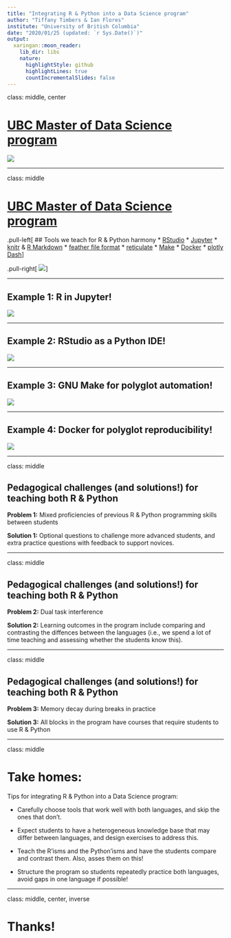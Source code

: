 ```yaml
---
title: "Integrating R & Python into a Data Science program"
author: "Tiffany Timbers & Ian Flores"
institute: "University of British Columbia"
date: "2020/01/25 (updated: `r Sys.Date()`)"
output:
  xaringan::moon_reader:
    lib_dir: libs
    nature:
      highlightStyle: github
      highlightLines: true
      countIncrementalSlides: false
---
```



class: middle, center

# [UBC Master of Data Science program](https://ubc-mds.github.io/about/)

<img src="img/mds-language-overview.png">

---

class: middle

# [UBC Master of Data Science program](https://ubc-mds.github.io/about/)

.pull-left[
## Tools we teach for R & Python harmony
* [RStudio](https://rstudio.com)
* [Jupyter](https://jupyter.org/)
* [knitr](https://yihui.org/knitr/) & [R Markdown](https://rmarkdown.rstudio.com/)
* [feather file format](https://blog.rstudio.com/2016/03/29/feather/)
* [reticulate](https://rstudio.github.io/reticulate/)
* [Make](https://the-turing-way.netlify.com/make/make.html)
* [Docker](https://www.docker.com/)
* [plotly Dash](https://plot.ly/dash/)
]

.pull-right[
<img src="img/mds-tools.png">
]

---

## Example 1: R in Jupyter!

<img src="img/r_in_jupyter.png">

---

## Example 2: RStudio as a Python IDE!

<img src="img/python_in_rstudio.png">

---

## Example 3: GNU Make for polyglot automation!

<img src="img/Makefile.png">

---

## Example 4: Docker for polyglot reproducibility!

<img src="img/docker.png">

---

class: middle

## Pedagogical challenges (and solutions!) for teaching both R & Python

**Problem 1:** Mixed proficiencies of previous R & Python programming skills between students

**Solution 1:** Optional questions to challenge more advanced students, and extra practice questions with feedback to support novices.

---

class: middle

## Pedagogical challenges (and solutions!) for teaching both R & Python

**Problem 2:** Dual task interference

**Solution 2:** Learning outcomes in the program include comparing and contrasting the diffences between the languages (i.e., we spend a lot of time teaching and assessing whether the students know this).

---

class: middle

## Pedagogical challenges (and solutions!) for teaching both R & Python

**Problem 3:** Memory decay during breaks in practice

**Solution 3:** All blocks in the program have courses that require students to use R & Python

---

class: middle

# Take homes:

Tips for integrating R & Python into a Data Science program:

- Carefully choose tools that work well with both languages, and skip the ones that don't.

- Expect students to have a heterogeneous knowledge base that may differ between languages, and design exercises to address this.

- Teach the R'isms and the Python'isms and have the students compare and contrast them. Also, asses them on this!

- Structure the program so students repeatedly practice both languages, avoid gaps in one language if possible!

---

class: middle, center, inverse

# Thanks!